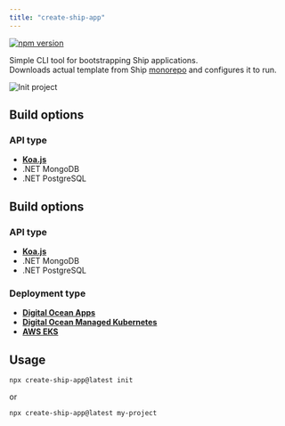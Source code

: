 ```yaml
---
title: "create-ship-app"
---
```


[![npm version](https://badge.fury.io/js/create-ship-app.svg)](https://badge.fury.io/js/create-ship-app)

Simple CLI tool for bootstrapping Ship applications.  
Downloads actual template from Ship [monorepo](https://github.com/paralect/ship) and configures it to run.

![Init project](/images/init-project.png)

## Build options

### API type

- [**Koa.js**](/api/overview)
- .NET MongoDB
- .NET PostgreSQL

## Build options

### API type

- [**Koa.js**](/docs/api/overview)
- .NET MongoDB
- .NET PostgreSQL

### Deployment type

- [**Digital Ocean Apps**](/docs/deployment/digital-ocean-apps.md)
- [**Digital Ocean Managed Kubernetes**](/docs/deployment/kubernetes/digital-ocean.md)
- [**AWS EKS**](/docs/deployment/kubernetes/aws.md)

## Usage

```shell
npx create-ship-app@latest init
```

or

```shell
npx create-ship-app@latest my-project
``` 